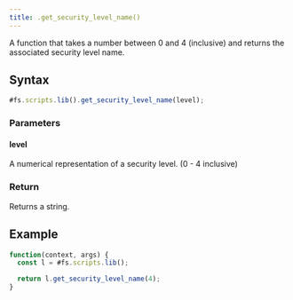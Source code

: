 ```yaml
---
title: .get_security_level_name()
---
```


A function that takes a number between 0 and 4 (inclusive) and returns the associated security level name.

## Syntax

```js
#fs.scripts.lib().get_security_level_name(level);
```

### Parameters

#### level

A numerical representation of a security level. (0 - 4 inclusive)

### Return

Returns a string.

## Example

```js
function(context, args) {
  const l = #fs.scripts.lib();

  return l.get_security_level_name(4);
}
```
